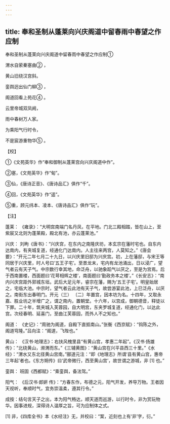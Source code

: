 ```yaml
---
---
---
```

title: 奉和圣制从蓬莱向兴庆阁道中留春雨中春望之作应制
---



奉和圣制从蓬莱向兴庆阁道中留春雨中春望之作应制①


渭水自萦秦塞曲② ，

黄山旧绕汉宫斜。

銮舆迥出仙门柳③ ，

阁道回看上苑花④ 。

云里帝城双凤阙，

雨中春树万人家。

为乘阳气行时令，

不是宸游重物华⑤ 。

【校】

①《文苑英华》作“奉和御制从蓬莱宫向兴庆阁道中作”。

②塞，《文苑英华》作“甸”。

③仙，《唐诗正音》、《唐诗品汇》俱作“千”。

④回，《文苑英华》作“遥”。

⑤重，顾元纬本、凌本、《唐诗品汇》俱作“玩”。

【注】

蓬莱： 《雍录》：“大明宫南端门名丹凤，在平地。门北三殿相踏，皆在山上，至紫宸又北则为蓬莱殿，殿北有池，亦云蓬莱池。”

兴庆： 刘昫《唐书》：“兴庆宫，在东内之南隆庆坊，本玄宗在藩时宅也。自东内达南内，有夹城复道，经通化门达南内。人主往来两宫，人莫知之。”《唐会要》：“开元二年七月二十九日，以兴庆里旧邸为兴庆宫。初，上在藩邸，与宋王等同居于兴庆里，时人号曰‘五王子宅’。至景龙末，宅内有龙池涌出，日以浸广，望气者云有天子气。中宗数行幸其地，命泛舟，以驰象蹈气以厌之，至是为宫焉。后于西南置楼，西面题曰‘花萼相辉之楼’，南面题曰‘勤政务本之楼’。”《长安志》：“南内兴庆宫距外郭城东垣。武后大足元年，睿宗在藩，赐为‘五王子宅’。明皇始居之，宅临大池。中宗时，望气者云此池有天子气，故尝游宴此池，上巳泛舟，以厌之。南街东出春明门。开元（三） 〔二〕年置宫，因本坊为名。十四年，又取永嘉、胜业坊之半增广之，谓之南内，置朝堂。十六年，以宫成，御朝德音，释徒以下罪。二十年，筑夹城入芙蓉园，自大明宫，东夹罗城复道，经通化门，以达此宫。次经春明、延喜门，至曲江芙蓉园，而外人不之知也。”

阁道： 《史记》：“周驰为阁道，自殿下直抵南山。”张衡《西京赋》：“钩陈之外，阁道穹隆。”吕向注：“阁道，飞陛也。”

黄山： 《汉书·地理志》：右扶风槐里县“有黄山宫，孝惠二年起”。《汉书·扬雄传》：“北绕黄山，濒渭而东。”《三辅黄图》：“黄山宫在兴平县西三十里。”《水经》：“渭水又东北径黄山宫南。”郦道元注：“即《地理志》所谓‘县有黄山宫，惠帝三年起’者也。《东方朔传》曰‘武帝微行，西至黄山宫’，故世谓之游城，非 [1] 也。”

銮舆： 班固《西都赋》：“乘銮舆，备法驾。”

阳气： 《后汉书·郎姸 传》：“方春东作，布德之元，阳气开发，养导万物。王者因天视听，奉顺时气，宜务崇温柔，遵其行令。”

成按：结句言天子之出，本为阳气畅达，顺天道而巡游，以行时令，非为赏玩物华。因事进规，深得诗人温厚之旨，可为应制体之式。

[1] 非，《四库全书》本《水经注》无，并校曰：“案，近刻也上有‘非’字，衍。”